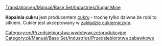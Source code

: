 [[Translation:en/Manual/Base Set/Industries/Sugar Mine]]

{{en/Manual/Base Set/Industries/Industries|image=en/Manual/Base Set/Industries/SugarMine.png
|name=Kopalnia cukru
|climates=[[pl/Manual/Klimat]]
|accepts=Nic
|produces=[[pl/Manual/Base Set/Cargos/Cukier|Cukier]]
}}

'''Kopalnia cukru''' jest producentem [[pl/Manual/Base Set/Cargos/Cukier|cukru]] - trochę tylko dziwne że robi to sitkiem. Cukier jest akceptowany w [[pl/Manual/Base Set/Industries/Zakład cukierniczy|zakładzie cukierniczym]].

{{pl/Manual/Base Set/Industries/Navbox Industries}}

[[Category:en/Przedsiębiorstwa wydobywcze/produkcyjne]]
[[Category:pl/Manual/Base Set/Industries/Przedsiębiorstwa zabawkowe]]